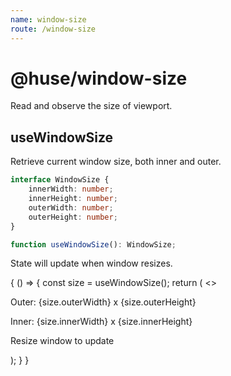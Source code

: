```yaml
---
name: window-size
route: /window-size
---
```



# @huse/window-size

Read and observe the size of viewport.

## useWindowSize

Retrieve current window size, both inner and outer.

```typescript
interface WindowSize {
    innerWidth: number;
    innerHeight: number;
    outerWidth: number;
    outerHeight: number;
}

function useWindowSize(): WindowSize;
```

State will update when window resizes.

<Playground>
    {
        () => {
            const size = useWindowSize();
            return (
                <>
                    <p>Outer: {size.outerWidth} x {size.outerHeight}</p>
                    <p>Inner: {size.innerWidth} x {size.innerHeight}</p>
                    <p>Resize window to update</p>
                </>
            );
        }
    }
</Playground>
